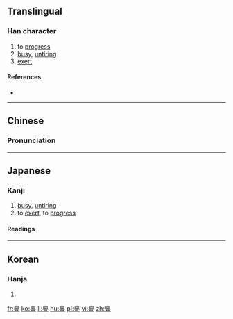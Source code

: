 ==Translingual==

===Han character===
{{Han char|rn=8|rad=亠|as=19|sn=21|four=0010<sub>7</sub>|canj=卜竹月一 (YHBM)|ids=⿱[[亠]][[舋]]}}

# to [[progress]]
# [[busy]], [[untiring]]
# [[exert]]

====References====
* {{Han ref|kx=0090.010|dkj=00342|hdz=10294.120|uh=4EB9|ud=20153|bh=F6D6|bd=63190}}

----

==Chinese==
{{zh-hanzi-box|[[亹]]}}

===Pronunciation===
{{zh-pron
|m=wěi
|c=mei5,mun4
|mc=y
|oc=y
|ma=
|cat=a,v
}}

----

==Japanese==

===Kanji===
{{ja-kanji|grade=uc|rs=亠19}}

# [[busy]], [[untiring]]
# to [[exert]], to [[progress]]

====Readings====
{{ja-readings
|on=[[び]] (bi), [[み]] (mi), [[ぼん]] (bon), [[もん]] (mon)
|kun=[[つとめる]] (亹める, tsutomeru), [[うつくしい]] (亹しい, utsukushii)
}}

----

==Korean==

===Hanja===
{{ko-hanja|hangeul=[[미]], [[문]]|rv=mi, mun|mr=mi, mun}}

# {{defn|lang=ko|sort=亠19}}

[[fr:亹]]
[[ko:亹]]
[[li:亹]]
[[hu:亹]]
[[pl:亹]]
[[vi:亹]]
[[zh:亹]]